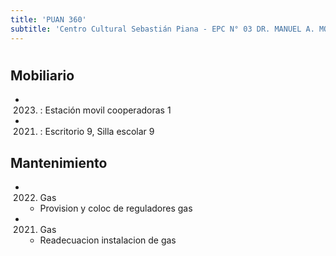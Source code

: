 ```yaml
---
title: 'PUAN 360'
subtitle: 'Centro Cultural Sebastián Piana - EPC N° 03 DR. MANUEL A. MONTES DE OCA'
---
```


#


## Mobiliario

*  (2023) : Estación movil cooperadoras 1 

*  (2021) : Escritorio 9, Silla escolar 9 





## Mantenimiento

*  (2022) Gas 
    + Provision y coloc de reguladores gas

*  (2021) Gas 
    + Readecuacion instalacion de gas



